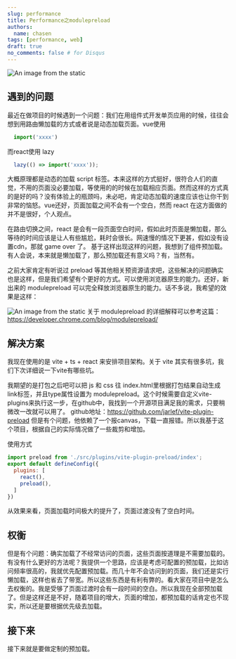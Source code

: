 ```yaml
---
slug: performance
title: Performance之modulepreload
authors:
  name: chasen
tags: [performance, web]
draft: true
no_comments: false # for Disqus
---
```

![An image from the static](/img/time.jpeg)
## 遇到的问题
最近在做项目的时候遇到一个问题：我们在用组件式开发单页应用的时候，往往会想到用路由懒加载的方式或者说是动态加载页面。vue使用
``` js
  import('xxxx')
```
而react使用 lazy
``` js
  lazy(() => import('xxxx'));
```
<!--truncate-->
大概原理都是动态的加载 script 标签。本来这样的方式挺好，很符合人们的直觉，不用的页面没必要加载，等使用的的时候在加载相应页面。然而这样的方式真的是好的吗？没有体验上的瓶颈吗，未必吧，肯定动态加载的速度应该也让你干到非常的恼怒。vue还好，页面加载之间不会有一个空白，然而 react 在这方面做的并不是很好，个人观点。

在路由切换之间，react 是会有一段页面空白时间，假如此时页面是懒加载，那么等待的时间应该是让人有些尴尬，耗时会很长。网速慢的情况下更甚，假如没有设置cdn，那就 game over 了。
基于这样出现这样的问题，我想到了组件预加载。有人会说，本来就是懒加载了，那么预加载还有意义吗？有，当然有。

之前大家肯定有听说过 preload 等其他相关预资源请求吧，这些解决的问题确实也是这样，但是我们希望有个更好的方式。可以使用浏览器原生的能力。还好，新出来的 modulepreload 可以完全释放浏览器原生的能力。话不多说，我希望的效果是这样：

![An image from the static](/img/modulepreload.png)
关于 modulepreload 的详细解释可以参考这篇：
https://developer.chrome.com/blog/modulepreload/

## 解决方案
我现在使用的是 vite + ts + react 来安排项目架构。关于 vite 其实有很多坑，我们下次详细说一下vite有哪些坑。
 
我期望的是打包之后吧可以把 js 和 css 往 index.html里根据打包结果自动生成link标签，并且type属性设置为 modulepreload。这个时候需要自定义vite-plugins来执行这一步，在github中，我找到一个开源项目满足我的需求，只要稍微改一改就可以用了。
github地址：https://github.com/jarlef/vite-plugin-preload
但是有个问题，他依赖了一个报canvas，下载一直报错。所以我基于这个项目，根据自己的实际情况做了一些裁剪和增加。

使用方式
``` js
import preload from './src/plugins/vite-plugin-preload/index';
export default defineConfig({
  plugins: [
    react(),
    preload(),
  ]
})
```
从效果来看，页面加载时间极大的提升了，页面过渡没有了空白时间。

## 权衡
但是有个问题：确实加载了不经常访问的页面，这些页面按道理是不需要加载的。有没有什么更好的方法呢？我提供一个思路，应该是考虑可配置的预加载，比如访问频率很高的，我就优先配置预加载。而几十年不会访问到的页面，我们还是实行懒加载，这样也省去了带宽。所以这些东西是有利有弊的。看大家在项目中是怎么去权衡的。我是受够了页面过渡时会有一段时间的空白。所以我现在全部预加载了。但是这样还是不好，随着项目的增大，页面的增加，都预加载的话肯定也不现实，所以还是要根据优先级去加载。


## 接下来
接下来就是要做定制的预加载。